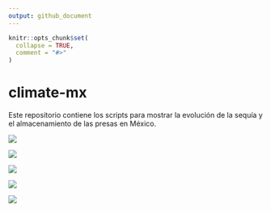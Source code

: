```yaml
---
output: github_document
---
```


<!-- README.md is generated from README.Rmd. Please edit that file -->

```r
knitr::opts_chunk$set(
  collapse = TRUE,
  comment = "#>"
)
```

# climate-mx

<!-- badges: start -->

<!-- badges: end -->

Este repositorio contiene los scripts para mostrar la evolución de la sequía y el almacenamiento de las presas en México.

![](02_figs/hexagonos-sequia-Mx.png)

![](02_figs/hexagonos-sequia-Mx.gif)

![](02_figs/historiq-sequia.png)

![](02_figs/historiq-presas.png)

![](02_figs/historiq-presas-v2.png)
